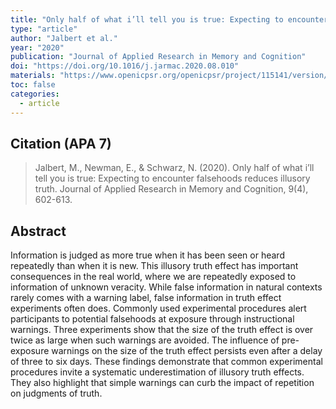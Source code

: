 ```yaml
---
title: "Only half of what i’ll tell you is true: Expecting to encounter falsehoods reduces illusory truth."
type: "article"
author: "Jalbert et al."
year: "2020"
publication: "Journal of Applied Research in Memory and Cognition"
doi: "https://doi.org/10.1016/j.jarmac.2020.08.010"
materials: "https://www.openicpsr.org/openicpsr/project/115141/version/V2/view"
toc: false
categories:
  - article
---
```


## Citation (APA 7)

> Jalbert, M., Newman, E., & Schwarz, N. (2020). Only half of what i’ll tell you is true: Expecting to encounter falsehoods reduces illusory truth. Journal of Applied Research in Memory and Cognition, 9(4), 602-613.

## Abstract

Information is judged as more true when it has been seen or heard repeatedly than when it is new. This illusory truth effect has important consequences in the real world, where we are repeatedly exposed to information of unknown veracity. While false information in natural contexts rarely comes with a warning label, false information in truth effect experiments often does. Commonly used experimental procedures alert participants to potential falsehoods at exposure through instructional warnings. Three experiments show that the size of the truth effect is over twice as large when such warnings are avoided. The influence of pre-exposure warnings on the size of the truth effect persists even after a delay of three to six days. These findings demonstrate that common experimental procedures invite a systematic underestimation of illusory truth effects. They also highlight that simple warnings can curb the impact of repetition on judgments of truth.

